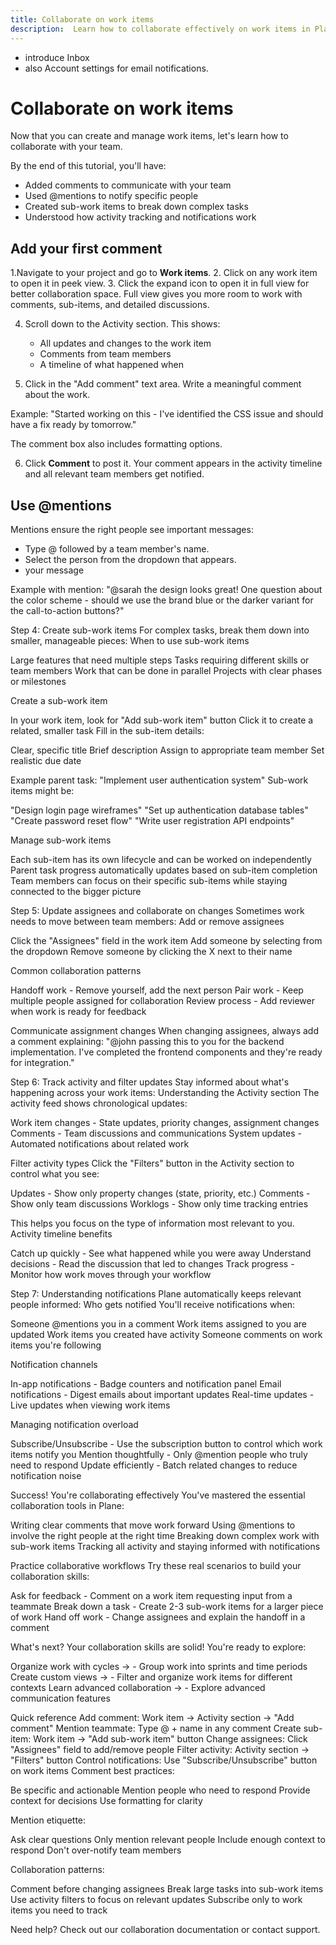 ```yaml
---
title: Collaborate on work items
description:  Learn how to collaborate effectively on work items in Plane using comments, mentions, sub-work items, and activity tracking.
---
```


 - introduce Inbox
 - also Account settings for email notifications. 


# Collaborate on work items
Now that you can create and manage work items, let's learn how to collaborate with your team.

By the end of this tutorial, you'll have:

- Added comments to communicate with your team
- Used @mentions to notify specific people
- Created sub-work items to break down complex tasks
- Understood how activity tracking and notifications work

## Add your first comment

1.Navigate to your project and go to **Work items**.
2. Click on any work item to open it in peek view.
3. Click the expand icon to open it in full view for better collaboration space. Full view gives you more room to work with comments, sub-items, and detailed discussions.

4. Scroll down to the Activity section. This shows:
    - All updates and changes to the work item
    - Comments from team members
    - A timeline of what happened when

5. Click in the "Add comment" text area. Write a meaningful comment about the work.

Example:
"Started working on this - I've identified the CSS issue and should have a fix ready by tomorrow."

The comment box also includes formatting options.

6. Click **Comment** to post it. Your comment appears in the activity timeline and all relevant team members get notified.

## Use @mentions 
Mentions ensure the right people see important messages:

- Type @ followed by a team member's name.
- Select the person from the dropdown that appears.
-  your message

Example with mention:
"@sarah the design looks great! One question about the color scheme - should we use the brand blue or the darker variant for the call-to-action buttons?"


Step 4: Create sub-work items
For complex tasks, break them down into smaller, manageable pieces:
When to use sub-work items

Large features that need multiple steps
Tasks requiring different skills or team members
Work that can be done in parallel
Projects with clear phases or milestones

Create a sub-work item

In your work item, look for "Add sub-work item" button
Click it to create a related, smaller task
Fill in the sub-item details:

Clear, specific title
Brief description
Assign to appropriate team member
Set realistic due date



Example parent task: "Implement user authentication system"
Sub-work items might be:

"Design login page wireframes"
"Set up authentication database tables"
"Create password reset flow"
"Write user registration API endpoints"

Manage sub-work items

Each sub-item has its own lifecycle and can be worked on independently
Parent task progress automatically updates based on sub-item completion
Team members can focus on their specific sub-items while staying connected to the bigger picture


Step 5: Update assignees and collaborate on changes
Sometimes work needs to move between team members:
Add or remove assignees

Click the "Assignees" field in the work item
Add someone by selecting from the dropdown
Remove someone by clicking the X next to their name

Common collaboration patterns

Handoff work - Remove yourself, add the next person
Pair work - Keep multiple people assigned for collaboration
Review process - Add reviewer when work is ready for feedback

Communicate assignment changes
When changing assignees, always add a comment explaining:
"@john passing this to you for the backend implementation. I've completed the frontend components and they're ready for integration."

Step 6: Track activity and filter updates
Stay informed about what's happening across your work items:
Understanding the Activity section
The activity feed shows chronological updates:

Work item changes - State updates, priority changes, assignment changes
Comments - Team discussions and communications
System updates - Automated notifications about related work

Filter activity types
Click the "Filters" button in the Activity section to control what you see:

Updates - Show only property changes (state, priority, etc.)
Comments - Show only team discussions
Worklogs - Show only time tracking entries

This helps you focus on the type of information most relevant to you.
Activity timeline benefits

Catch up quickly - See what happened while you were away
Understand decisions - Read the discussion that led to changes
Track progress - Monitor how work moves through your workflow


Step 7: Understanding notifications
Plane automatically keeps relevant people informed:
Who gets notified
You'll receive notifications when:

Someone @mentions you in a comment
Work items assigned to you are updated
Work items you created have activity
Someone comments on work items you're following

Notification channels

In-app notifications - Badge counters and notification panel
Email notifications - Digest emails about important updates
Real-time updates - Live updates when viewing work items

Managing notification overload

Subscribe/Unsubscribe - Use the subscription button to control which work items notify you
Mention thoughtfully - Only @mention people who truly need to respond
Update efficiently - Batch related changes to reduce notification noise


Success! You're collaborating effectively
You've mastered the essential collaboration tools in Plane:

Writing clear comments that move work forward
Using @mentions to involve the right people at the right time
Breaking down complex work with sub-work items
Tracking all activity and staying informed with notifications

Practice collaborative workflows
Try these real scenarios to build your collaboration skills:

Ask for feedback - Comment on a work item requesting input from a teammate
Break down a task - Create 2-3 sub-work items for a larger piece of work
Hand off work - Change assignees and explain the handoff in a comment

What's next?
Your collaboration skills are solid! You're ready to explore:

Organize work with cycles → - Group work into sprints and time periods
Create custom views → - Filter and organize work items for different contexts
Learn advanced collaboration → - Explore advanced communication features


Quick reference
Add comment: Work item → Activity section → "Add comment"
Mention teammate: Type @ + name in any comment
Create sub-item: Work item → "Add sub-work item" button
Change assignees: Click "Assignees" field to add/remove people
Filter activity: Activity section → "Filters" button
Control notifications: Use "Subscribe/Unsubscribe" button on work items
Comment best practices:

Be specific and actionable
Mention people who need to respond
Provide context for decisions
Use formatting for clarity

Mention etiquette:

Ask clear questions
Only mention relevant people
Include enough context to respond
Don't over-notify team members

Collaboration patterns:

Comment before changing assignees
Break large tasks into sub-work items
Use activity filters to focus on relevant updates
Subscribe only to work items you need to track

Need help? Check out our collaboration documentation or contact support.